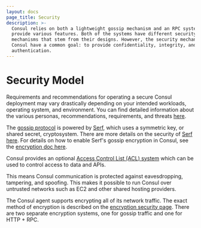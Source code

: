 ```yaml
---
layout: docs
page_title: Security
description: >-
  Consul relies on both a lightweight gossip mechanism and an RPC system to
  provide various features. Both of the systems have different security
  mechanisms that stem from their designs. However, the security mechanisms of
  Consul have a common goal: to provide confidentiality, integrity, and
  authentication.
---
```


# Security Model

Requirements and recommendations for operating a secure Consul deployment may vary drastically depending on your
intended workloads, operating system, and environment. You can find detailed information about the various personas,
recommendations, requirements, and threats [here](/docs/security/security-models).

The [gossip protocol](/docs/internals/gossip) is powered by [Serf](https://www.serf.io/),
which uses a symmetric key, or shared secret, cryptosystem. There are more
details on the security of [Serf here](https://www.serf.io/docs/internals/security.html).
For details on how to enable Serf's gossip encryption in Consul, see the
[encryption doc here](/docs/agent/encryption).

Consul provides an optional [Access Control List (ACL) system](/docs/security/acl) which can be used to control access
to data and APIs.

This means Consul communication is protected against eavesdropping, tampering,
and spoofing. This makes it possible to run Consul over untrusted networks such
as EC2 and other shared hosting providers.

The Consul agent supports encrypting all of its network traffic. The exact method of encryption is described on the
[encryption security page](/docs/security/encryption). There are two separate encryption systems, one for gossip
traffic and one for HTTP + RPC.
